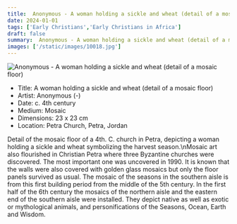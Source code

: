 ```yaml
---
title:  Anonymous - A woman holding a sickle and wheat (detail of a mosaic floor)
date: 2024-01-01
tags: ['Early Christians','Early Christians in Africa']
draft: false
summary:  Anonymous - A woman holding a sickle and wheat (detail of a mosaic floor)
images: ['/static/images/10018.jpg']
---
```


![ Anonymous - A woman holding a sickle and wheat (detail of a mosaic floor)](/static/images/10018.jpg)

* Title: A woman holding a sickle and wheat (detail of a mosaic floor)
* Artist:  Anonymous (-)
* Date: c. 4th century
* Medium: Mosaic
* Dimensions: 23 x 23 cm
* Location: Petra Church, Petra, Jordan

Detail of the mosaic floor of a 4th. C. church in Petra, depicting a woman holding a sickle and wheat symbolizing the harvest season.\nMosaic art also flourished in Christian Petra where three Byzantine churches were discovered. The most important one was uncovered in 1990. It is known that the walls were also covered with golden glass mosaics but only the floor panels survived as usual. The mosaic of the seasons in the southern aisle is from this first building period from the middle of the 5th century. In the first half of the 6th century the mosaics of the northern aisle and the eastern end of the southern aisle were installed. They depict native as well as exotic or mythological animals, and personifications of the Seasons, Ocean, Earth and Wisdom.
